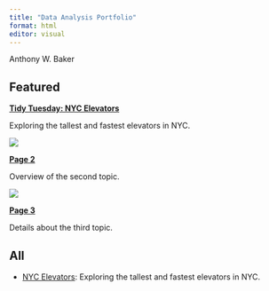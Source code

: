 ```yaml
---
title: "Data Analysis Portfolio"
format: html
editor: visual
---
```


Anthony W. Baker

## Featured

:::::: grid
::: g-col-4
[**Tidy Tuesday: NYC Elevators**](/tidy_tuesday_nyc_elevators/tidy_tuesday_nyc_elevators.qmd)

Exploring the tallest and fastest elevators in NYC.
:::

::: g-col-4
![](https://via.placeholder.com/100)

[**Page 2**](page2.qmd)

Overview of the second topic.
:::

::: g-col-4
![](https://via.placeholder.com/100)

[**Page 3**](page3.qmd)

Details about the third topic.
:::
::::::

## All

-   [NYC Elevators](/tidy_tuesday_nyc_elevators/tidy_tuesday_nyc_elevators.qmd): Exploring the tallest and fastest elevators in NYC.
